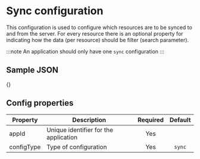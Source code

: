# Sync configuration

This configuration is used to configure which resources are to be synced to and from the server. For every resource there is an optional property for indicating how the data (per resource) should be filter (search parameter).

:::note
An application should only have one `sync` configuration
:::

## Sample JSON

{}

## Config properties

|Property | Description | Required | Default |
|--|--|:--:|:--:|
appId | Unique identifier for the application | Yes | |
configType | Type of configuration | Yes |  `sync` |

